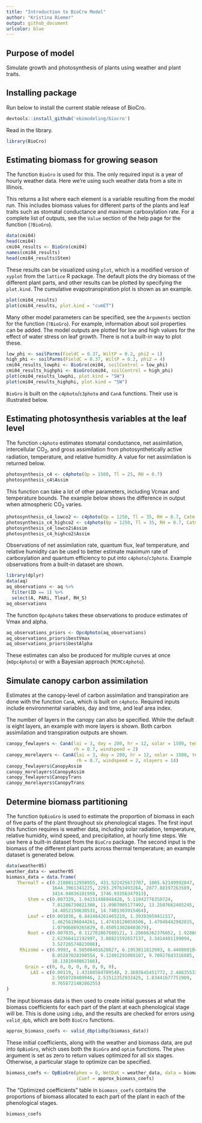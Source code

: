 ```yaml
---
title: "Introduction to BioCro Model"
author: "Kristina Riemer"
output: github_document
urlcolor: blue
---
```


## Purpose of model

Simulate growth and photosynthesis of plants using weather and plant traits. 

## Installing package

Run below to install the current stable release of BioCro. 

```r
devtools::install_github('ebimodeling/biocro')
```

Read in the library. 

```r
library(BioCro)
```

## Estimating biomass for growing season

The function `BioGro` is used for this. The only required input is a year of hourly weather data. Here we're using such weather data from a site in Illinois. 

This returns a list where each element is a variable resulting from the model run. This includes biomass values for different parts of the plants and leaf traits such as stomatal conductance and maximum carboxylation rate. For a complete list of outputs, see the `Value` section of the help page for the function (`?BioGro`).

```r
data(cmi04)
head(cmi04)
cmi04_results <- BioGro(cmi04)
names(cmi04_results)
head(cmi04_results$Stem)
```

These results can be visualized using `plot`, which is a modified version of `xyplot` from the `lattice` R package. The default plots the dry biomass of the different plant parts, and other results can be plotted by specifying the `plot.kind`. The cumulative evapotranspiration plot is shown as an example. 

```r
plot(cmi04_results)
plot(cmi04_results, plot.kind = "cumET")
```

Many other model parameters can be specified, see the `Arguments` section for the function (`?BioGro`). For example, information about soil properties can be added. The model outputs are plotted for low and high values for the effect of water stress on leaf growth. There is not a built-in way to plot these. 

```r
low_phi <- soilParms(FieldC = 0.37, WiltP = 0.2, phi2 = 1)
high_phi <- soilParms(FieldC = 0.37, WiltP = 0.2, phi2 = 4)
cmi04_results_lowphi <- BioGro(cmi04, soilControl = low_phi)
cmi04_results_highphi <- BioGro(cmi04, soilControl = high_phi)
plot(cmi04_results_lowphi, plot.kind = "SW")
plot(cmi04_results_highphi, plot.kind = "SW")
```

`BioGro` is built on the `c4photo`/`c3photo` and `CanA` functions. Their use is illustrated below. 

## Estimating photosynthesis variables at the leaf level

The function `c4photo` estimates stomatal conductance, net assimilation, intercellular CO~2~, and gross assimilation from photosynthetically active radiation, temperature, and relative humidity. A value for net assimilation is returned below. 

```r
photosynthesis_c4 <- c4photo(Qp = 1500, Tl = 25, RH = 0.7)
photosynthesis_c4$Assim
```

This function can take a lot of other parameters, including Vcmax and temperature bounds. The example below shows the difference in output when atmospheric CO~2~ varies. 

```r
photosynthesis_c4_lowco2 <- c4photo(Qp = 1250, Tl = 35, RH = 0.7, Catm = 350)
photosynthesis_c4_highco2 <- c4photo(Qp = 1250, Tl = 35, RH = 0.7, Catm = 400)
photosynthesis_c4_lowco2$Assim
photosynthesis_c4_highco2$Assim
```

Observations of net assimilation rate, quantum flux, leaf temperature, and relative humidity can be used to better estimate maximum rate of carboxylation and quantum efficiency to put into `c4photo`/`c3photo`. Example observations from a built-in dataset are shown. 

```r
library(dplyr)
data(aq)
aq_observations <- aq %>% 
  filter(ID == 1) %>% 
  select(A, PARi, Tleaf, RH_S)
aq_observations
```

The function `Opc4photo` takes these observations to produce estimates of Vmax and alpha. 

```r
aq_observations_priors <- Opc4photo(aq_observations)
aq_observations_priors$bestVmax
aq_observations_priors$bestAlpha
```

These estimates can also be produced for multiple curves at once (`mOpc4photo`) or with a Bayesian approach (`MCMCc4photo`). 

## Simulate canopy carbon assimilation

Estimates at the canopy-level of carbon assimilation and transpiration are done with the function `CanA`, which is built on `c4photo`. Required inputs include environmental variables, day and time, and leaf area index. 

The number of layers in the canopy can also be specified. While the default is eight layers, an example with more layers is shown. Both carbon assimilation and transpiration outputs are shown. 


```r
canopy_fewlayers <- CanA(lai = 3, doy = 200, hr = 12, solar = 1500, temp = 25, 
                         rh = 0.7, windspeed = 2)
canopy_morelayers <- CanA(lai = 3, doy = 200, hr = 12, solar = 1500, temp = 25, 
                          rh = 0.7, windspeed = 2, nlayers = 14)
canopy_fewlayers$CanopyAssim
canopy_morelayers$CanopyAssim
canopy_fewlayers$CanopyTrans
canopy_morelayers$CanopyTrans
```

## Determine biomass partitioning

The function `OpBioGro` is used to estimate the proportion of biomass in each of five parts of the plant throughout six phenological stages. The first input this function requires is weather data, including solar radiation, temperature, relative humidity, wind speed, and precipitation, at hourly time steps. We use here a built-in dataset from the `BioCro` package. The second input is the biomass of the different plant parts across thermal temperature; an example dataset is generated below. 

```r
data(weather05)
weather_data <- weather05
biomass_data = data.frame(
    ThermalT = c(0.21088112958955, 431.522425672787, 1005.62149992847,
                 1644.3961341225, 2293.29763493264, 2877.88197263589,
                 3414.94836181958, 3746.93356347913),
        Stem = c(0.007329, 1.04151488848428, 5.11942776350724,
                 7.81286730821308, 11.0907005177492, 13.2507662405245,
                 14.4052150630531, 14.7401303915464),
        Leaf = c(0.001036, 0.842484261465219, 1.39383059411517,
                 1.46256196044261, 1.47410120058506, 1.47948442902015,
                 1.07906869265829, 0.450513028403679),
        Root = c(0.007035, 0.112702867880121, 1.20666362376652, 1.928688377409,
                 2.62366412192997, 3.08821592657137, 3.3414401199094,
                 3.52726574823008),
     Rhizome = c(6.9993, 6.58508401628827, 6.1953811812003, 6.44908010432176,
                 8.05287028398554, 9.12491291008107, 9.70927643316885,
                 10.1381048062166),
       Grain = c(0, 0, 0, 0, 0, 0, 0, 0),
         LAI = c(0.00119, 1.43168584789548, 2.3693645451772, 2.48635533275244,
                 2.5059720409946, 2.51512352933425, 1.83441677751909,
                 0.765872148286255)
)
```

The input biomass data is then used to create initial guesses at what the biomass coefficients for each part of the plant at each phenological stage will be. This is done using `idbp`, and the results are checked for errors using `valid_dpb`, which are both `BioCro` functions. 

```r
approx_biomass_coefs <- valid_dbp(idbp(biomass_data))
```

These initial coefficients, along with the weather and biomass data, are put into `OpBioGro`, which uses both the `BioGro` and `optim` functions. The `phen` argument is set as zero to return values optimized for all six stages. Otherwise, a particular stage to optimize can be specified. 

```r
biomass_coefs <- OpBioGro(phen = 0, WetDat = weather_data, data = biomass_data, 
                          iCoef = approx_biomass_coefs)
```

The "Optimized coefficients" table in `biomass_coefs` contains the proportions of biomass allocated to each part of the plant in each of the phenological stages. 

```r
biomass_coefs
```